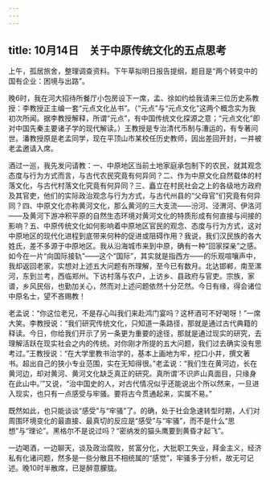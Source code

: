 ```yaml
---
---
---
```

title: 10月14日　关于中原传统文化的五点思考
---

上午，孤居旅舍，整理调查资料。下午草拟明日报告提纲，题目是“两个转变中的国有企业：困境与出路”。

晚6时，我在河大招待所餐厅小包房设下一席，孟、徐如约给我请来三位历史系教授：李教授正主编一套“元点文化丛书”。（“元点”与“元点文化”这两个概念实为我初次所闻。据李教授解释，所谓“元点”，有中国传统文化探源之意；“元点文化”即对中国先秦主要诸子学的现代解读。）王教授是专治清代币制与漕运的，有专著问世。潘教授原是老孟同学，现在平顶山市某校任历史教师，因出差回开封，一并被老孟邀请入席。

酒过一巡，我先发问请教：一、中原地区当前土地家庭承包制下的农民，就其观念态度与行为方式而言，与古代农民究竟有何异同？二、作为中原文化自然载体的村落文化，与古代村落文化究竟有何异同？三、矗立在村民社会之上的各级地方政府及其官吏，他们的实际政治观念与行为方式，与古代州县的“父母官”们究竟有何异同？四、中原文化亦称黄河文化，那么黄河的三大支流——汾河、泾渭河、伊洛河——及黄河下游冲积平原的自然生态环境对黄河文化的特质形成有何直接与间接的影响？五、中原传统文化如何影响着中原地区官民的观念、态度与行为方式，这对中原地区的现代化进程到底带来何种的促进或阻碍作用？我说，我们汉民族的各大姓氏，差不多源于中原地区。我从沿海城市来到中原，确有一种“回家探亲”之感。如今在一片“向国际接轨”——这个“国际”，其实就是指西方——的乐观喧嚷声中，我却返回老家，实想对上述五大问题有所理解，至今已有数月。北达邯郸，南至漯河，东到兰考，西临郑州。下访村落与农户，上访乡、县政府与官吏。宗族，家谱，乡风民俗，也勤加关心，然而对上述问题依然十分茫然。今日有缘，得会诸位中原名士，望不吝赐教！

老孟说：“你这位老兄，不是存心叫我们来赴鸿门宴吗？这杯酒可不好喝呀！”一席大笑。李教授说：“我们研究传统文化，只知道一条路径，那就是通过古代典籍的释读。今日，你给我们开示了另一条更为重要的途径，那就是通过现实的研究，去理解活跃在现实社会之内的传统。对你刚才所提的五大问题，我们过去确实没有思考过。”王教授说：“在大学里教书治学的，基本上画地为牢，挖口小井，撰文著书。超出自己的狭小专业范围，实在无知得很。”老孟说：“我们生在黄河边，长在黄河边，却对黄河、黄河文化缺乏真正的研究。真所谓‘不识庐山真面目，只缘身在此山中。’”又说，“治中国史的人，对古代情况似乎还能说出个所以然来，一旦进入现实，也只有一点感受与牢骚。要将古今贯通起来，实属不易。”

既然如此，也只能谈谈“感受”与“牢骚”了。的确，处于社会急速转型时期，人们对周围环境变化的最直接、最真切的反应是“感受”与“牢骚”，而不是什么“思想”与“理论”。黑格尔不是说过吗？“密纳发的猫头鹰要到黄昏才起飞”。

一边喝酒，一边聊天，谈及政治腐败，贫富分化，大批职工失业，拜金主义，经济私有化诸问题，然多是一些分散且不相统属的“感觉”，牢骚多于分析，故无可记述。晚10时半散席，已是醉意朦胧。